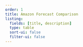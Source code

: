 ```yaml
---
order: 1
title: Amazon Forecast Comparison
listing:
  fields: [title, description]
  type: table
  sort-ui: false
  filter-ui: false
---
```

